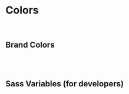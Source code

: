 <!-- Colors.stories.mdx -->


<Meta title="DesignTokens/Colors" />

# Colors

<br />

## Brand Colors

<ColorPalette>
  <ColorItem
    title="Primary Colors"
    colors={{ "Red": "#E41F35", "White": "#FFFFFF" }}
  />
  <ColorItem
    title="Secondary"
    colors={{
      "Blue": "#BBDDE6",
      "Grey": "#EFEFEF",
      "Dark Grey": "#948A85",
      "Black": "#27251F",
    }}
  />
  <ColorItem
    title="UI"
    colors={{
      "Light Grey": "#F4F6F6",
      "Mid Grey": "#E2E9EA",
      "Medium Grey": "#B8BBBA",
      "Dark Grey": "#6B7070",
      "Text Red AA": "#D51A30",
      "Dark Red": "#6D151F",
      "Light Blue": "#E7F5F7",
      Purple: "#8C5F95",
    }}
  />
  <ColorItem
    title="Semantic"
    colors={{
      Error: "#B13590",
      Warning: "#916603",
      Success: "#067F47",
      Information: "#1274BF",
      Disabled: "#B8BBBA",
      "Text Grey AA": "#6B7070",
    }}
  />
</ColorPalette>

<br />
<br />

## Sass Variables (for developers)

<ColorPalette>
  <ColorItem
    title="greyscale"
    colors={{
      white: "#FFFFFF",
      "$gray-100": "#F4F6F6",
      "$gray-200": "#EFEFEF",
      "$gray-300": "#E2E9EA",
      "$gray-400": "#B8BBBA",
      "$gray-500": "#948A85",
      "$gray-600": "#6B7070",
    }}
  />
  <ColorItem
    title="Theme Colors"
    colors={{
      $primary: "#E41F35",
      $secondary: "#27251F",
      $success: "#067F47",
      $info: "#1274BF",
      $warning: "#916603",
      $danger: "#B13590",
      $light: "#F4F6F6",
      $dark: "#6B7070",
    }}
  />
</ColorPalette>

